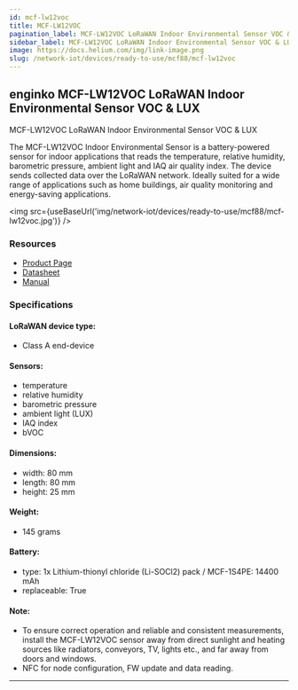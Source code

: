 ```yaml
---
id: mcf-lw12voc
title: MCF-LW12VOC
pagination_label: MCF-LW12VOC LoRaWAN Indoor Environmental Sensor VOC & LUX
sidebar_label: MCF-LW12VOC LoRaWAN Indoor Environmental Sensor VOC & LUX
image: https://docs.helium.com/img/link-image.png
slug: /network-iot/devices/ready-to-use/mcf88/mcf-lw12voc
---
```



<LegacyContentBanner />

## enginko MCF-LW12VOC LoRaWAN Indoor Environmental Sensor VOC & LUX

MCF-LW12VOC LoRaWAN Indoor Environmental Sensor VOC & LUX

The MCF-LW12VOC Indoor Environmental Sensor is a battery-powered sensor for indoor applications that
reads the temperature, relative humidity, barometric pressure, ambient light and IAQ air quality
index. The device sends collected data over the LoRaWAN network. Ideally suited for a wide range of
applications such as home buildings, air quality monitoring and energy-saving applications.

<img src={useBaseUrl('img/network-iot/devices/ready-to-use/mcf88/mcf-lw12voc.jpg')} />

### Resources

- [Product Page](https://enginko.com/en/solutions/indoor-environmental-sensor-mcf-lw12voc/)
- [Datasheet](https://enginko.com/wp-content/uploads/2020/09/MCF-LW12VOC.pdf)
- [Manual](https://www.enginko.com/support/doku.php?id=manual_mcf-lw12voc)

### Specifications

#### LoRaWAN device type:

- Class A end-device

#### Sensors:

- temperature
- relative humidity
- barometric pressure
- ambient light (LUX)
- IAQ index
- bVOC

#### Dimensions:

- width: 80 mm
- length: 80 mm
- height: 25 mm

#### Weight:

- 145 grams

#### Battery:

- type: 1x Lithium-thionyl chloride (Li-SOCl2) pack / MCF-1S4PE: 14400 mAh
- replaceable: True

#### Note:

- To ensure correct operation and reliable and consistent measurements, install the MCF-LW12VOC
  sensor away from direct sunlight and heating sources like radiators, conveyors, TV, lights etc.,
  and far away from doors and windows.
- NFC for node configuration, FW update and data reading.

---
